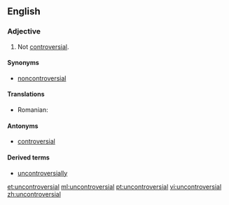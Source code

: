 ==English==

===Adjective===
{{en-adj}}

# Not [[controversial]].

====Synonyms====
* [[noncontroversial]] {{qualifier|less common}}

====Translations====
{{trans-top|not controversial}}
* Romanian: {{t-|ro|necontroversat}}
{{trans-mid}}
{{trans-bottom}}

====Antonyms====
* [[controversial]]

====Derived terms====
* [[uncontroversially]]

[[et:uncontroversial]]
[[ml:uncontroversial]]
[[pt:uncontroversial]]
[[vi:uncontroversial]]
[[zh:uncontroversial]]